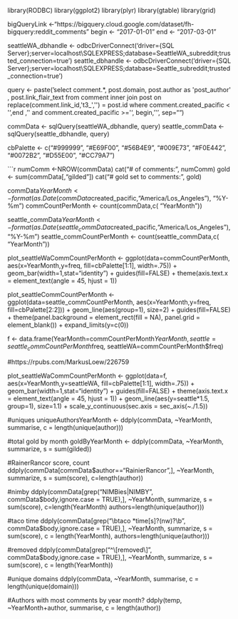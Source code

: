 library(RODBC)
library(ggplot2)
library(plyr)
library(gtable)
library(grid)

bigQueryLink <-"https://bigquery.cloud.google.com/dataset/fh-bigquery:reddit_comments"
begin <- "2017-01-01"
end <- "2017-03-01"

seattleWA_dbhandle <- odbcDriverConnect('driver={SQL Server};server=localhost\\SQLEXPRESS;database=SeattleWA_subreddit;trusted_connection=true')
seattle_dbhandle <- odbcDriverConnect('driver={SQL Server};server=localhost\\SQLEXPRESS;database=Seattle_subreddit;trusted_connection=true')

query <- paste('select comment.*, post.domain, post.author as \'post_author\' 
, post.link_flair_text 
from comment
inner join post on replace(comment.link_id,\'t3_\',\'\') = post.id
                where comment.created_pacific <
\'',end ,'\'
and comment.created_pacific >=\'', begin,'\'', sep="")

commData <- sqlQuery(seattleWA_dbhandle, query)
seattle_commData <- sqlQuery(seattle_dbhandle, query)


cbPalette <- c("#999999", "#E69F00", "#56B4E9", "#009E73", "#F0E442", "#0072B2", "#D55E00", "#CC79A7")

```r
numComm <-NROW(commData)
cat("# of comments: ", numComm) 
gold <- sum(commData[,"gilded"])
cat("# gold set to comments:", gold)

commData$YearMonth <- format(as.Date(commData$created_pacific,"America/Los_Angeles"), "%Y-%m")
commCountPerMonth <- count(commData,c( "YearMonth"))

seattle_commData$YearMonth <- format(as.Date(seattle_commData$created_pacific,"America/Los_Angeles"), "%Y-%m")
seattle_commCountPerMonth <- count(seattle_commData,c( "YearMonth"))

plot_seattleWaCommCountPerMonth <- ggplot(data=commCountPerMonth, 
                     aes(x=YearMonth,y=freq, fill=cbPalette[1:1], width=.75)) +
  geom_bar(width=1,stat="identity") +
  guides(fill=FALSE) +
  theme(axis.text.x = element_text(angle = 45, hjust = 1))

plot_seattleCommCountPerMonth <- ggplot(data=seattle_commCountPerMonth, 
                     aes(x=YearMonth,y=freq, fill=cbPalette[2:2])) +
  geom_line(aes(group=1), size=2) +
  guides(fill=FALSE) +
  theme(panel.background = element_rect(fill = NA), 
        panel.grid = element_blank()) + 
  expand_limits(y=c(0))





f <- data.frame(YearMonth=commCountPerMonth$YearMonth, seattle=seattle_commCountPerMonth$freq, seattleWA=commCountPerMonth$freq)

#https://rpubs.com/MarkusLoew/226759

plot_seattleWaCommCountPerMonth <- ggplot(data=f, 
                     aes(x=YearMonth,y=seattleWA, fill=cbPalette[1:1], width=.75)) +
  geom_bar(width=1,stat="identity") +
  guides(fill=FALSE) +
  theme(axis.text.x = element_text(angle = 45, hjust = 1)) +
  geom_line(aes(y=seattle*1.5, group=1), size=1.1) + 
  scale_y_continuous(sec.axis = sec_axis(~./1.5))







#uniques
uniqueAuthorsYearMonth <- ddply(commData, ~YearMonth, summarise, c = length(unique(author)))

#total gold by month
goldByYearMonth <- ddply(commData, ~YearMonth,   summarize, s = sum(gilded))

#RainerRancor score, count
ddply(commData[commData$author=="RainierRancor",], ~YearMonth,   summarize, s = sum(score), c=length(author))

#nimby
ddply(commData[grep("NIMBies|NIMBY", commData$body,ignore.case = TRUE),], ~YearMonth,   summarize, s = sum(score), c=length(YearMonth) authors=length(unique(author)))

#taco time
ddply(commData[grep("\\btaco *time[s]?(nw)?\\b", commData$body,ignore.case = TRUE),], ~YearMonth,   summarize, s = sum(score), c = length(YearMonth), authors=length(unique(author)))


#removed
ddply(commData[grep("^\\[removed\\]", commData$body,ignore.case = TRUE),], ~YearMonth,   summarize, s = sum(score), c = length(YearMonth))

#unique domains
ddply(commData, ~YearMonth, summarise, c = length(unique(domain)))

#Authors with most comments by year month?
ddply(temp, ~YearMonth+author, summarise, c = length(author))